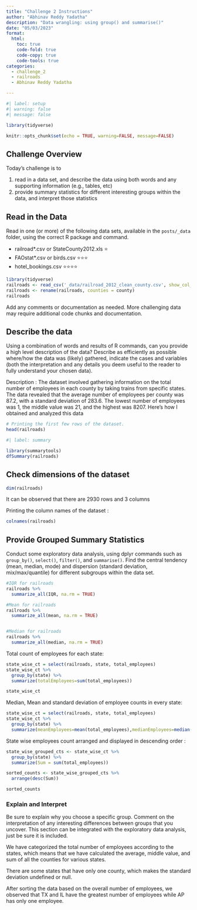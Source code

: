 ```yaml
---
title: "Challenge 2 Instructions"
author: "Abhinav Reddy Yadatha"
description: "Data wrangling: using group() and summarise()"
date: "05/03/2023"
format:
  html:
    toc: true
    code-fold: true
    code-copy: true
    code-tools: true
categories:
  - challenge_2
  - railroads
  - Abhinav Reddy Yadatha

---
```


```r
#| label: setup
#| warning: false
#| message: false

library(tidyverse)

knitr::opts_chunk$set(echo = TRUE, warning=FALSE, message=FALSE)
```

## Challenge Overview

Today's challenge is to

1)  read in a data set, and describe the data using both words and any supporting information (e.g., tables, etc)
2)  provide summary statistics for different interesting groups within the data, and interpret those statistics

## Read in the Data

Read in one (or more) of the following data sets, available in the `posts/_data` folder, using the correct R package and command.

-   railroad\*.csv or StateCounty2012.xls ⭐
-   FAOstat\*.csv or birds.csv ⭐⭐⭐
-   hotel_bookings.csv ⭐⭐⭐⭐

```r

library(tidyverse)
railroads <- read_csv('_data/railroad_2012_clean_county.csv', show_col_types = FALSE)
railroads <- rename(railroads, counties = county)
railroads

```

Add any comments or documentation as needed. More challenging data may require additional code chunks and documentation.

## Describe the data

Using a combination of words and results of R commands, can you provide a high level description of the data? Describe as efficiently as possible where/how the data was (likely) gathered, indicate the cases and variables (both the interpretation and any details you deem useful to the reader to fully understand your chosen data).

Description : The dataset involved gathering information on the total number of employees in each county by taking trains from specific states. The data revealed that the average number of employees per county was 87.2, with a standard deviation of 283.6. The lowest number of employees was 1, the middle value was 21, and the highest was 8207. Here's how I obtained and analyzed this data


```r
# Printing the first few rows of the dataset.
head(railroads)
```

```r
#| label: summary

library(summarytools)
dfSummary(railroads)

```

## Check dimensions of the dataset

```r
dim(railroads)
```
It can be observed that there are 2930 rows and 3 columns

Printing the column names of the dataset :

```r
colnames(railroads)
```


## Provide Grouped Summary Statistics

Conduct some exploratory data analysis, using dplyr commands such as `group_by()`, `select()`, `filter()`, and `summarise()`. Find the central tendency (mean, median, mode) and dispersion (standard deviation, mix/max/quantile) for different subgroups within the data set.

```r

#IQR for railroads
railroads %>%
  summarize_all(IQR, na.rm = TRUE)

#Mean for railroads
railroads %>%
  summarize_all(mean, na.rm = TRUE)


#Median for railroads
railroads %>%
  summarize_all(median, na.rm = TRUE)


```

Total count of employees for each state:

```r
state_wise_ct = select(railroads, state, total_employees)
state_wise_ct %>% 
  group_by(state) %>%
  summarize(totalEmployees=sum(total_employees))

state_wise_ct
```


Median, Mean and standard deviation of employee counts in every state:
```r
state_wise_ct = select(railroads, state, total_employees)
state_wise_ct %>% 
  group_by(state) %>%
  summarize(meanEmployees=mean(total_employees),medianEmployees=median(total_employees),standardDeviation = sd(total_employees))
```

State wise employees count arranged and displayed in descending order :
```r

state_wise_grouped_cts <- state_wise_ct %>% 
  group_by(state) %>%
  summarize(Sum = sum(total_employees))

sorted_counts <- state_wise_grouped_cts %>%
  arrange(desc(Sum))

sorted_counts
```

### Explain and Interpret

Be sure to explain why you choose a specific group. Comment on the interpretation of any interesting differences between groups that you uncover. This section can be integrated with the exploratory data analysis, just be sure it is included.

We have categorized the total number of employees according to the states, which means that we have calculated the average, middle value, and sum of all the counties for various states.

There are some states that have only one county, which makes the standard deviation undefined or null.

After sorting the data based on the overall number of employees, we observed that TX and IL have the greatest number of employees while AP has only one employee.
